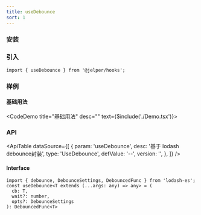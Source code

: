 ```yaml
---
title: useDebounce
sort: 1
---
```



### 安装

<ImportTabs name="@jelper/hooks" />

### 引入

``` tsx
import { useDebounce } from '@jelper/hooks';
```

### 样例

#### 基础用法
<CodeDemo title="基础用法" desc="" text={$include('./Demo.tsx')}><Demo /></CodeDemo>

### API

<ApiTable
  dataSource={[
    {
      param: 'useDebounce',
      desc: '基于 lodash debounce封装',
      type: 'UseDebounce',
      defValue: '--',
      version: '',
    },
  ]}
/>

#### Interface

``` tsx
import { debounce, DebounceSettings, DebouncedFunc } from 'lodash-es';
const useDebounce<T extends (...args: any) => any> = (
  cb: T,
  wait?: number,
  opts?: DebounceSettings
): DebouncedFunc<T> 
```

